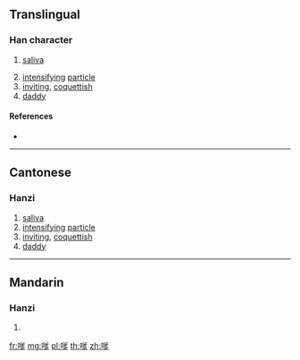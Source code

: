 {{character info/new}}
==Translingual==

===Han character===
{{Han char|rn=30|rad=口|as=10|sn=13|four=68027|canj=RCKN|ids=⿰口爹}}

# {{lb|mul|Cantonese}} [[saliva]]
# [[intensify]]ing [[particle]]
# [[inviting]], [[coquettish]]
# [[daddy]]

====References====
* {{Han ref|kx=0204.111|hdz=10669.070|uh=55F2|ud=22002|bh=DCDD|bd=56541}}

----

==Cantonese==

===Hanzi===
{{yue-hanzi|jyut=[[de1]], [[de2]], [[de4]]|y=de1, de2, de4}}

# [[saliva]]
# [[intensify]]ing [[particle]]
# [[inviting]], [[coquettish]]
# [[daddy]]

----

==Mandarin==

===Hanzi===
{{cmn-hanzi|pin=[[diǎ]] ([[dia3]])|wg=<sup>3</sup>}}

# {{defn|lang=cmn|sort=口10}}

[[fr:嗲]]
[[mg:嗲]]
[[pl:嗲]]
[[th:嗲]]
[[zh:嗲]]